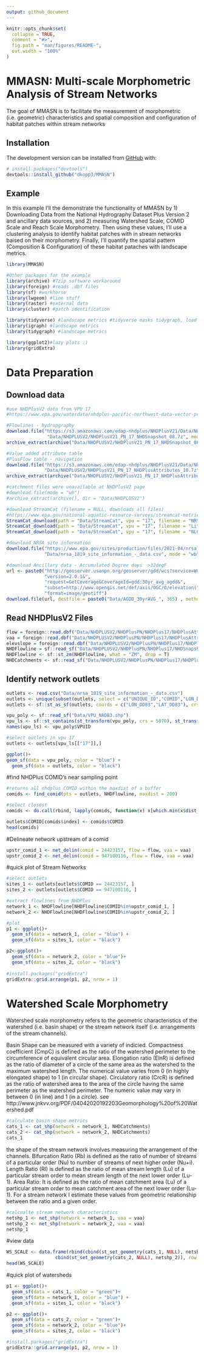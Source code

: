 ```yaml
---
output: github_document
---
```


<!-- README.md is generated from README.Rmd. Please edit that file -->

```r
knitr::opts_chunk$set(
  collapse = TRUE,
  comment = "#>",
  fig.path = "man/figures/README-",
  out.width = "100%"
)
```

# MMASN: Multi-scale Morphometric Analysis of Stream Networks

<!-- badges: start -->
<!-- badges: end -->

The goal of MMASN is to facilitate the measurement of morphometric (i.e. geometric) characteristics and spatial composition and configuration of habitat patches within stream networks

## Installation

The development version can be installed from [GitHub](https://github.com/) with:

``` r
# install.packages("devtools")
devtools::install_github("dkopp3/MMASN")
```
## Example

In this example I'll the demonstrate the functionality of MMASN by 1) Downloading Data from the National Hydrography Dataset Plus Version 2 and ancillary data sources, and 2) measuring Watershed Scale, COMID Scale and Reach Scale Morphometry. Then using these values, I'll use a clustering analysis to identify habitat patches with in stream networks baised on their morphometry. Finally, I'll quantify the spatial pattern (Composition & Configuration) of these habitat pataches with landscape metrics.

```r
library(MMASN)
```

```r
#Other packages for the example
library(archive) #7zip software workaround 
library(foreign) #reads .dbf files
library(sf) #workhorse
library(lwgeom) #line stuff 
library(raster) #external data
library(cluster) #patch identification 

library(tidyverse) #landscape metrics #tidyverse masks tidygraph, load first 
library(igraph) #landscape metrics
library(tidygraph) #landscape metrics

library(ggplot2)#lazy plots :) 
library(gridExtra)

```
# Data Preparation

## Download data
```r
#use NHDPlusV2 data from VPU 17 
#https://www.epa.gov/waterdata/nhdplus-pacific-northwest-data-vector-processing-unit-17

#Flowlines - hydropgraphy 
download.file("https://s3.amazonaws.com/edap-nhdplus/NHDPlusV21/Data/NHDPlusPN/NHDPlusV21_PN_17_NHDSnapshot_08.7z",
               "Data/NHDPLUSV2/NHDPlusV21_PN_17_NHDSnapshot_08.7z", mode = "wb")
archive_extract(archive("Data/NHDPLUSV2/NHDPlusV21_PN_17_NHDSnapshot_08.7z"), dir = "Data/NHDPLUSV2")

#Value added attribute table 
#PlusFlow table - navigation
download.file("https://s3.amazonaws.com/edap-nhdplus/NHDPlusV21/Data/NHDPlusPN/NHDPlusV21_PN_17_NHDPlusAttributes_10.7z",
              "Data/NHDPLUSV2/NHDPlusV21_PN_17_NHDPlusAttributes_10.7z", mode = "wb")
archive_extract(archive("Data/NHDPLUSV2/NHDPlusV21_PN_17_NHDPlusAttributes_10.7z"), dir = "Data/NHDPLUSV2")

#catchment files were unavailable at NHDPlusV2 page
#download.file(mode = "wb")
#archive_extract(archive(), dir = "Data/NHDPLUSV2")

#download StreamCat (filename = NULL, downloads all files)
#https://www.epa.gov/national-aquatic-resource-surveys/streamcat-metrics-and-definitions
StreamCat_download(path = "Data/StreamCat", vpu = "17", filename = "NRSA_PredictedBioCondition")
StreamCat_download(path = "Data/StreamCat", vpu = "17", filename = "Lithology")
StreamCat_download(path = "Data/StreamCat", vpu = "17", filename = "NLCD2006RipBuf100_Region")

#download NRSA site information 
download.file("https://www.epa.gov/sites/production/files/2021-04/nrsa_1819_site_information_-_data.csv",
              "Data/nrsa_1819_site_information_-_data.csv", mode = "wb")

#download Ancillary data - Accumulated Degree days  >32degF
url <- paste0("http://geoserver.usanpn.org/geoserver/gdd/wcs?service=WCS&",
              "version=2.0.1&",
              "request=GetCoverage&CoverageId=gdd:30yr_avg_agdd&",
              "subset=http://www.opengis.net/def/axis/OGC/0/elevation(", 365,")&",
              "format=image/geotiff")
download.file(url, destfile = paste0("Data/AGDD_30yrAVG_", 365) , method = "libcurl", mode = "wb")
```

## Read NHDPlusV2 Files
```r
flow = foreign::read.dbf("Data/NHDPLUSV2/NHDPlusPN/NHDPlus17/NHDPlusAttributes/PlusFlow.dbf")
vaa = foreign::read.dbf("Data/NHDPLUSV2/NHDPlusPN/NHDPlus17/NHDPlusAttributes/PlusFlowlineVAA.dbf")
elevslope = foreign::read.dbf("Data/NHDPLUSV2/NHDPlusPN/NHDPlus17/NHDPlusAttributes/elevslope.dbf")
NHDFlowline = sf::read_sf("Data/NHDPLUSV2/NHDPlusPN/NHDPlus17/NHDSnapshot/Hydrography/NHDFlowline.shp")
NHDFlowline <- sf::st_zm(NHDFlowline, what = "ZM", drop = T)
NHDCatchments <- sf::read_sf("Data/NHDPLUSV2/NHDPlusPN/NHDPlus17/NHDPlusCatchment/Catchment.shp")
```

## Identify network outlets 
```r
outlets <- read.csv("Data/nrsa_1819_site_information_-_data.csv")
outlets <- unique(subset(outlets, select = c("UNIQUE_ID","COMID","LON_DD83","LAT_DD83")))
outlets <- sf::st_as_sf(outlets, coords = c("LON_DD83","LAT_DD83"), crs = 4269)

vpu_poly <- sf::read_sf("Data/VPU_NAD83.shp")
vpu_ls <- sf::st_contains(st_transform(vpu_poly, crs = 5070), st_transform(outlets, crs = 5070))
names(vpu_ls) <- vpu_poly$VPUID

#select outlets in vpu 17
outlets <- outlets[vpu_ls[["17"]],]

ggplot()+
geom_sf(data = vpu_poly, color = "blue") +
  geom_sf(data = outlets, color = "black")
```


#find NHDPlus COMID's near sampling point
```r
#returns all nhdplus COMID within the maxdist of a buffer
comids <- find_comid(pts = outlets, NHDFlowline, maxdist = 200)

#select closest
comids <- do.call(rbind, lapply(comids, function(x) x[which.min(x$dist_m), ]))

outlets$COMID[comids$index] <- comids$COMID
head(comids)
```


#Delineate network upstream of a comid
```r
upstr_comid_1 <- net_delin(comid = 24423157, flow = flow, vaa = vaa)
upstr_comid_2 <- net_delin(comid = 947100116, flow = flow, vaa = vaa)
```

#quick plot of Stream Networks
```r
#select outlets
sites_1 <- outlets[outlets$COMID == 24423157, ] 
sites_2 <- outlets[outlets$COMID == 947100116, ] 

#extract flowlines from NHDPlus
network_1 <- NHDFlowline[NHDFlowline$COMID%in%upstr_comid_1, ]
network_2 <- NHDFlowline[NHDFlowline$COMID%in%upstr_comid_2, ]

#plot
p1 <- ggplot()+
  geom_sf(data = network_1, color = "blue") +
  geom_sf(data = sites_1, color = "black")

p2<-ggplot()+
  geom_sf(data = network_2, color = "blue")+
  geom_sf(data = sites_2, color = "black")
  
#install.packages("gridExtra")
gridExtra::grid.arrange(p1, p2, nrow = 1)
```


# Watershed Scale Morphometry

Watershed scale morphometry refers to the geometric characteristics of the watershed (i.e. basin shape) or the stream network itself (i.e. arrangements of the stream channels). 

Basin Shape can be measured with a variety of indicied. Compactness coefficient (CmpC) is defined as the ratio of the watershed perimeter to the circumference of equivalent circular area. Elongation ratio (ElnR) is defined as the ratio of diameter of a circle of the same area as the watershed to the maximum watershed length. The numerical value varies from 0 (in highly elongated shape) to 1 (in circular shape). Circulatory ratio (CrcR) is defined as the ratio of watershed area to the area of the circle having the same perimeter as the watershed perimeter. The numeric value may vary in between 0 (in line) and 1 (in a circle). see http://www.jnkvv.org/PDF/04042020192203Geomorphology%20of%20Watershed.pdf

```r
#calculate basin shape metrics
cats_1 <- cat_shp(network = network_1, NHDCatchments)
cats_2 <- cat_shp(network = network_2, NHDCatchments)
cats_1
```


the shape of the stream network involves measuring the arrangement of the channels. Bifurcation Ratio (Rb) is defined as the ratio of number of streams of a particular order (Nu) to number of streams of next higher order (Nu+i). Length Ratio (Rl) is defined as the ratio of mean stream length (Lu) of a particular stream order to mean stream length of the next lower order (Lu-1). Area Ratio: It is defined as the ratio of mean catchment area (Lu) of a particular stream order to mean catchment area of the next lower order (Lu-1). For a stream network I estimate these values from geometric relationship between the ratio and a given order. 

```r
#calcualte stream network characteristics
netshp_1 <- net_shp(network = network_1, vaa = vaa)
netshp_2 <- net_shp(network = network_2, vaa = vaa)
netshp_1
```


#view data 
```r

WS_SCALE <- data.frame(rbind(cbind(st_set_geometry(cats_1, NULL), netshp_1),
                  cbind(st_set_geometry(cats_2, NULL), netshp_2)), row.names = NULL)
head(WS_SCALE)
```

#quick plot of watersheds

```r
p1 <- ggplot()+
  geom_sf(data = cats_1, color = "green")+
  geom_sf(data = network_1, color = "blue") +
  geom_sf(data = sites_1, color = "black")

p2 <- ggplot()+
  geom_sf(data = cats_2, color = "green")+
  geom_sf(data = network_2, color = "blue")+
  geom_sf(data = sites_2, color = "black")

#install.packages("gridExtra")
gridExtra::grid.arrange(p1, p2, nrow = 1)
```
